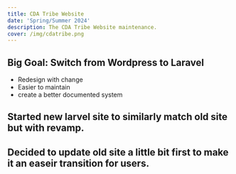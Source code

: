 ```yaml
---
title: CDA Tribe Website
date: 'Spring/Summer 2024'
description: The CDA Tribe Website maintenance. 
cover: /img/cdatribe.png
---
```


## Big Goal: Switch from Wordpress to Laravel 

- Redesign with change 
- Easier to maintain
- create a better documented system

## Started new larvel site to similarly match old site but with revamp. 

## Decided to update old site a little bit first to make it an easeir transition for users.

